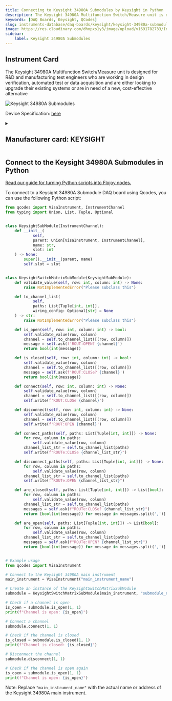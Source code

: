 ```yaml
---
title: Connecting to Keysight 34980A Submodules by Keysight in Python
description: The Keysight 34980A Multifunction Switch/Measure unit is designed for R&D and manufacturing test engineers who are working in design verification, automated test or data acquisition and are either looking to upgrade their existing systems or are in need of a new, cost-effective alternative
keywords: [DAQ Boards, Keysight, QCodes] 
slug: instruments-database/daq-boards/keysight/keysight-34980a-submodules 
image: https://res.cloudinary.com/dhopxs1y3/image/upload/v1691782733/Instruments/DAQ%20boards/Keysight-34980A-Submodules/Keysight-34980A-Submodules.png
sidebar:
    label: Keysight 34980A Submodules 
---
```



## Instrument Card

The Keysight 34980A Multifunction Switch/Measure unit is designed for R&D and
manufacturing test engineers who are working in design verification, automated
test or data acquisition and are either looking to upgrade their existing systems or
are in need of a new, cost-effective alternative

![Keysight 34980A Submodules](https://res.cloudinary.com/dhopxs1y3/image/upload/v1691782733/Instruments/DAQ%20boards/Keysight-34980A-Submodules/Keysight-34980A-Submodules.png)

Device Specification: [here](https://www.keysight.com/us/en/assets/7018-01247/data-sheets/5989-1437.pdf)

<details style={{ marginTop: "15px"}}>
<summary><h2 style={{display:'inline'}}>Manufacturer card: KEYSIGHT</h2></summary>

![KEYSIGHT](https://res.cloudinary.com/dhopxs1y3/image/upload/v1692125973/Instruments/Vendor%20Logos/Keysight.png)

Keysight Technologies, or Keysight, is an American company that manufactures electronics test and measurement equipment and software

- Headquarters: USA
- Yearly Revenue (millions, USD): 5420
- Vendor Website: [here](https://www.keysight.com/us/en/home.html)

</details>


<FeaturedInstrumentVideo category="DAQ_BOARDS" />

## Connect to the Keysight 34980A Submodules in Python

[Read our guide for turning Python scripts into Flojoy nodes.](https://docs.flojoy.ai/contribution/blocks/custom-flojoy-block/)



<Tabs>
<TabItem value="Flojoy" label="Flojoy" className="flojoy-instrument-tabs">

<SectionsCard category="DAQ_BOARDS" manufacturer="Keysight"></SectionsCard>

</TabItem>
<TabItem value="QCodes" label="QCodes">

To connect to a Keysight 34980A Submodule DAQ board using Qcodes, you can use the following Python script:

```python
from qcodes import VisaInstrument, InstrumentChannel
from typing import Union, List, Tuple, Optional


class KeysightSubModule(InstrumentChannel):
    def __init__(
            self,
            parent: Union[VisaInstrument, InstrumentChannel],
            name: str,
            slot: int
    ) -> None:
        super().__init__(parent, name)
        self.slot = slot


class KeysightSwitchMatrixSubModule(KeysightSubModule):
    def validate_value(self, row: int, column: int) -> None:
        raise NotImplementedError("Please subclass this")

    def to_channel_list(
            self,
            paths: List[Tuple[int, int]],
            wiring_config: Optional[str] = None
    ) -> str:
        raise NotImplementedError("Please subclass this")

    def is_open(self, row: int, column: int) -> bool:
        self.validate_value(row, column)
        channel = self.to_channel_list([(row, column)])
        message = self.ask(f'ROUT:OPEN? {channel}')
        return bool(int(message))

    def is_closed(self, row: int, column: int) -> bool:
        self.validate_value(row, column)
        channel = self.to_channel_list([(row, column)])
        message = self.ask(f'ROUT:CLOSe? {channel}')
        return bool(int(message))

    def connect(self, row: int, column: int) -> None:
        self.validate_value(row, column)
        channel = self.to_channel_list([(row, column)])
        self.write(f'ROUT:CLOSe {channel}')

    def disconnect(self, row: int, column: int) -> None:
        self.validate_value(row, column)
        channel = self.to_channel_list([(row, column)])
        self.write(f'ROUT:OPEN {channel}')

    def connect_paths(self, paths: List[Tuple[int, int]]) -> None:
        for row, column in paths:
            self.validate_value(row, column)
        channel_list_str = self.to_channel_list(paths)
        self.write(f"ROUTe:CLOSe {channel_list_str}")

    def disconnect_paths(self, paths: List[Tuple[int, int]]) -> None:
        for row, column in paths:
            self.validate_value(row, column)
        channel_list_str = self.to_channel_list(paths)
        self.write(f"ROUTe:OPEN {channel_list_str}")

    def are_closed(self, paths: List[Tuple[int, int]]) -> List[bool]:
        for row, column in paths:
            self.validate_value(row, column)
        channel_list_str = self.to_channel_list(paths)
        messages = self.ask(f"ROUTe:CLOSe? {channel_list_str}")
        return [bool(int(message)) for message in messages.split(',')]

    def are_open(self, paths: List[Tuple[int, int]]) -> List[bool]:
        for row, column in paths:
            self.validate_value(row, column)
        channel_list_str = self.to_channel_list(paths)
        messages = self.ask(f"ROUTe:OPEN? {channel_list_str}")
        return [bool(int(message)) for message in messages.split(',')]


# Example usage
from qcodes import VisaInstrument

# Connect to the Keysight 34980A main instrument
main_instrument = VisaInstrument("main_instrument_name")

# Create an instance of the KeysightSwitchMatrixSubModule
submodule = KeysightSwitchMatrixSubModule(main_instrument, "submodule_name", 1)

# Check if a channel is open
is_open = submodule.is_open(1, 1)
print(f"Channel is open: {is_open}")

# Connect a channel
submodule.connect(1, 1)

# Check if the channel is closed
is_closed = submodule.is_closed(1, 1)
print(f"Channel is closed: {is_closed}")

# Disconnect the channel
submodule.disconnect(1, 1)

# Check if the channel is open again
is_open = submodule.is_open(1, 1)
print(f"Channel is open: {is_open}")
```

Note: Replace `"main_instrument_name"` with the actual name or address of the Keysight 34980A main instrument.

</TabItem>
</Tabs>